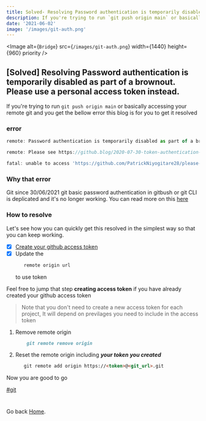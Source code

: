 ```yaml
---
title: Solved- Resolving Password authentication is temporarily disabled as part of a brownout. Please use a personal access token instead.
description: If you're trying to run `git push origin main` or basically accessing your remote git and you get the bellow error this blog is for you  to get  it resolved
date: '2021-06-02'
image: '/images/git-auth.png'
---
```


<Image
  alt={`Bridge`}
  src={`/images/git-auth.png`}
  width={1440}
  height={960}
  priority
/>

 ## [Solved] Resolving Password authentication is temporarily disabled as part of a brownout. Please use a personal access token instead.
 
If you're trying to run `git push origin main` or basically accessing your remote git and you get the bellow error this blog is for you  to get  it resolved

### error
```js
remote: Password authentication is temporarily disabled as part of a brownout. Please use a personal access token instead.

remote: Please see https://github.blog/2020-07-30-token-authentication-requirements-for-api-and-git-operations/ for more information.

fatal: unable to access 'https://github.com/PatrickNiyogitare28/please-golf-api.git/': The requested URL returned error: 403
```

### Why that error

Git since 30/06/2021 git basic password authentication in gitbush or git CLI is deplicated and it's no longer working.
You can read more on this  [here](https://github.blog/2020-12-15-token-authentication-requirements-for-git-operations/)




### How to resolve

Let's see how you can quickly get this resolved in the simplest way so that you can keep working.

- [x] [Create your github access token](https://docs.github.com/en/github/authenticating-to-github/keeping-your-account-and-data-secure/creating-a-personal-access-token)
- [x] Update the 
    ```md
       remote origin url
    ``` 
    to use token 
 
Feel free to jump that  step **creating access token** if you have already created your github access token
  > Note that you don't need to create a new access token for each project, It will depend on previlages you need to include in the access token

1. Remove remote origin 
    ```md
        git remote remove origin
    ```
2. Reset the remote origin including ***your token you created***
    ```md 
       git remote add origin https://<token>@<git_url>.git
    ```
    
Now you are good to go    

[#git]()

#

Go back [Home](/).


 
 
 